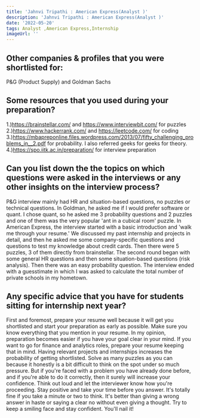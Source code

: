 ```yaml
---
title: 'Jahnvi Tripathi : American Express(Analyst )'
description: 'Jahnvi Tripathi : American Express(Analyst )'
date: '2022-05-20'
tags: Analyst ,American Express,Internship
imageUrl: ''
---
```


## Other companies & profiles that you were shortlisted for:
P&G (Product Supply) and Goldman Sachs

## Some resources that you used during your preparation?
1.)https://brainstellar.com/ and https://www.interviewbit.com/ for puzzles 
2.)https://www.hackerrank.com/ and https://leetcode.com/ for coding 
3.)https://mbapreponline.files.wordpress.com/2013/07/fifty_challenging_problems_in__2.pdf for probability. I also referred geeks for geeks for theory. 
4.)https://spo.iitk.ac.in/preparation/ for interview preparation 

## Can you list down the the topics on which questions were asked in the interviews or any other insights on the interview process?
P&G interview mainly had HR and situation-based questions, no puzzles or technical questions.
In Goldman, he asked me if I would prefer software or quant. I chose quant, so he asked me 3 probability questions and 2 puzzles and one of them was the very popular 'ant in a cubical room' puzzle. 
In American Express, the interview started with a basic introduction and 'walk me through your resume.' We discussed my past internship and projects in detail, and then he asked me some company-specific questions and questions to test my knowledge about credit cards. Then there were 5 puzzles, 3 of them directly from brainstellar. 
The second round began with some general HR questions and then some situation-based questions (risk analysis). Then there was an easy probability question. The interview ended with a guesstimate in which I was asked to calculate the total number of private schools in my hometown. 

## Any specific advice that you have for students sitting for internship next year?
First and foremost, prepare your resume well because it will get you shortlisted and start your preparation as early as possible. Make sure you know everything that you mention in your resume. In my opinion, preparation becomes easier if you have your goal clear in your mind. If you want to go for finance and analytics roles, prepare your resume keeping that in mind. Having relevant projects and internships increases the probability of getting shortlisted. 
Solve as many puzzles as you can because it honestly is a bit difficult to think on the spot under so much pressure. But if you're faced with a problem you have already done before, and if you're able to do it correctly, then it surely will increase your confidence. Think out loud and let the interviewer know how you're proceeding. Stay positive and take your time before you answer. It's totally fine if you take a minute or two to think. It's better than giving a wrong answer in haste or saying a clear no without even giving a thought. 
Try to keep a smiling face and stay confident. You'll nail it!

